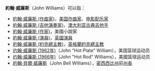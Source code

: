 '''約翰·威廉斯'''（John Williams）可以指：
* [[約翰·威廉斯_(作曲家)|約翰·威廉斯 (作曲家)]]，[[美国|美国]][[作曲家|作曲家]]、[[电影配乐|电影配乐家]]
* [[約翰·威廉斯_(吉他演奏家)|約翰·威廉斯 (吉他演奏家)]]，[[澳大利亚|澳大利亚]][[古典吉他|古典吉他手]]
* [[約翰·威廉斯_(作家)|約翰·威廉斯 (作家)]]，美國小說家
* [[約翰·威廉斯_(演員)|約翰·威廉斯 (演員)]]，[[英國|英國]][[演員|演員]]
* [[約翰·威廉斯_(約克總主教)|約翰·威廉斯 (約克總主教)]]，[[英格蘭|英格蘭]][[約克|約克]][[總主教|總主教]]
* [[约翰·威廉斯_(1962年)|约翰·威廉斯 (1962年)]]（John "Hot Plate" William），美国篮球运动员
* [[约翰·威廉斯_(1966年)|约翰·威廉斯 (1966年)]]（John "Hot Rod" Williams），美國篮球运动员
* [[約翰·貝爾·威廉斯|約翰·貝爾·威廉斯]]（John Bell Williams），[[密西西比州|密西西比州]]前[[州長|州長]]

{{Disambiguation|Cat=五字人名译名消歧义}}